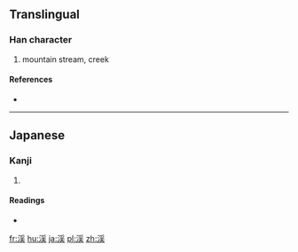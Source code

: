 {{also|溪}}
==Translingual==

===Han character===
{{Han char|rn=85|rad=水|as=08|sn=11|four=|canj=水月手人 (EBQO)}}

# mountain stream, creek

====References====
* {{Han ref|kx=0633.371|hdz=31654.021|uh=6E13|ud=28179}}

----

==Japanese==

===Kanji===
{{ja-kanji|grade=c|rs=水08}}

# {{defn|lang=ja|sort=水08}}

====Readings====
* {{ja-readings|on=[[けい]] (kei)|kun=[[たに]] (tani)}}

[[fr:渓]]
[[hu:渓]]
[[ja:渓]]
[[pl:渓]]
[[zh:渓]]